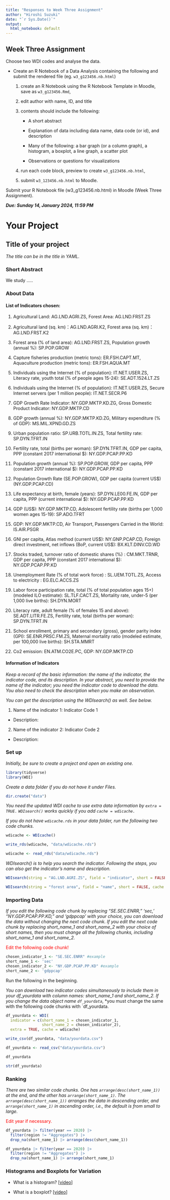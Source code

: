 ```yaml
---
title: "Responses to Week Three Assignment"
author: "Hiroshi Suzuki"
date: "`r Sys.Date()`"
output:
  html_notebook: default
---
```


## Week Three Assignment

Choose two WDI codes and analyse the data.

-   Create an R Notebook of a Data Analysis containing the following and submit the rendered file (eg. `w3_g123456.nb.html`)

    1.  create an R Notebook using the R Notebook Template in Moodle, save as `w3_g123456.Rmd`,

    2.  edit author with name, ID, and title

    3.  contents should include the following:

        -   A short abstract

        -   Explanation of data including data name, data code (or id), and description

        -   Many of the following: a bar graph (or a column graph), a histogram, a boxplot, a line graph, a scatter plot

        -   Observations or questions for visualizations

    4.  run each code block, preview to create `w3_g123456.nb.html`,

    5.  submit `w3_123456.nb.html` to Moodle.

Submit your R Notebook file (w3_g123456.nb.html) in Moodle (Week Three Assignment).

***Due: Sunday 14, January 2024, 11:59 PM***

# Your Project

## Title of your project

*The title can be in the title in YAML.*

### Short Abstract

We study .....

### About Data

#### List of Indicators chosen:

1.  Agricultural Land: AG.LND.AGRI.ZS, Forest Area: AG.LND.FRST.ZS

2.  Agricultural land (sq. km)：AG.LND.AGRI.K2, Forest area (sq. km)：AG.LND.FRST.K2

3.  Forest area (% of land area): AG.LND.FRST.ZS, Population growth (annual %): SP.POP.GROW

4.  Capture fisheries production (metric tons): ER.FSH.CAPT.MT, Aquaculture production (metric tons): ER.FSH.AQUA.MT

5.  Individuals using the Internet (% of population): IT.NET.USER.ZS, Literacy rate, youth total (% of people ages 15-24): SE.ADT.1524.LT.ZS

6.  Individuals using the Internet (% of population): IT.NET.USER.ZS, Secure Internet servers (per 1 million people): IT.NET.SECR.P6

7.  GDP Growth Rate Indicator: NY.GDP.MKTP.KD.ZG, Gross Domestic Product Indicator: NY.GDP.MKTP.CD

8.  GDP growth (annual %): NY.GDP.MKTP.KD.ZG, Military expenditure (% of GDP): MS.MIL.XPND.GD.ZS

9.  Urban population ratio: SP.URB.TOTL.IN.ZS, Total fertility rate: SP.DYN.TFRT.IN

10. Fertility rate, total (births per woman): SP.DYN.TFRT.IN, GDP per capita, PPP (constant 2017 international \$): NY.GDP.PCAP.PP.KD

11. Population growth (annual %): SP.POP.GROW, GDP per capita, PPP (constant 2017 international \$): NY.GDP.PCAP.PP.KD

12. Population Growth Rate (SE.POP.GROW), GDP per capita (current US\$) (NY.GDP.PCAP.CD)

13. Life expectancy at birth, female (years): SP.DYN.LE00.FE.IN, GDP per capita, PPP (current international \$): NY.GDP.PCAP.PP.KD

14. GDP (US\$): NY.GDP.MKTP.CD, Adolescent fertility rate (births per 1,000 women ages 15-19): SP.ADO.TFRT

15. GDP: NY.GDP.MKTP.CD, Air Transport, Passengers Carried in the World: IS.AIR.PSGR

16. GNI per capita, Atlas method (current US\$): NY.GNP.PCAP.CD, Foreign direct investment, net inflows (BoP, current US\$): BX.KLT.DINV.CD.WD

17. Stocks traded, turnover ratio of domestic shares (%) : CM.MKT.TRNR, GDP per capita, PPP (constant 2017 international \$): NY.GDP.PCAP.PP.KD

18. Unemployment Rate (% of total work force) : SL.UEM.TOTL.ZS, Access to electricity : EG.ELC.ACCS.ZS

19. Labor force participation rate, total (% of total population ages 15+) (modeled ILO estimate): SL.TLF.CACT.ZS, Mortality rate, under-5 (per 1,000 live births): SH.DYN.MORT

20. Literacy rate, adult female (% of females 15 and above): SE.ADT.LITR.FE.ZS, Fertility rate, total (births per woman): SP.DYN.TFRT.IN

21. School enrollment, primary and secondary (gross), gender parity index (GPI): SE.ENR.PRSC.FM.ZS, Maternal mortality ratio (modeled estimate, per 100,000 live births): SH.STA.MMRT

22. Co2 emission: EN.ATM.CO2E.PC, GDP: NY.GDP.MKTP.CD

#### Information of Indicators

*Keep a record of the basic information: the name of the indicator, the indicator code, and its description. In your abstract, you need to provide the name of the indicator; you need the indicator code to download the data. You also need to check the description when you make an observation.*

*You can get the description using the WDIsearch() as well. See below.*

1.  Name of the indicator 1: Indicator Code 1

-   Description:

2.  Name of the indicator 2: Indicator Code 2

-   Description:

### Set up

*Initially, be sure to create a project and open an existing one.*

```r
library(tidyverse)
library(WDI)
```

*Create a data folder if you do not have it under Files.*

```r
dir.create("data")
```

*You need the updated WDI cache to use extra data information by `extra = TRUE.` `WDIsearch()` works quickly if you add `cache = wdicache.`*

*If you do not have `wdicache.rds` in your data folder, run the following two code chunks.*

```r
wdicache <- WDIcache()
```

```r
write_rds(wdicache, "data/wdicache.rds")
```

```r
wdicache <- read_rds("data/wdicache.rds")
```

*WDIsearch() is to help you search the indicator. Following the steps, you can also get the indicator's name and description.*

```r
WDIsearch(string = "AG.LND.AGRI.ZS", field = "indicator", short = FALSE, cache = wdicache)
```

```r
WDIsearch(string = "forest area", field = "name", short = FALSE, cache = wdicache)
```

### Importing Data

*If you edit the following code chunk by replacing "SE.SEC.ENRR," 'sec,' "NY.GDP.PCAP.PP.KD," and 'gdppcap' with your choice, you can download the data without changing the next code chunk. If you edit the next code chunk by replacing short_name_1 and short_name_2 with your choice of short names, then you must change all the following chunks, including short_name_1 and short_name_2.*

```{=html}
<span style = "color: red;">Edit the following code chunk!</span>
```
```r
chosen_indicator_1 <- "SE.SEC.ENRR" #example
short_name_1 <- 'sec'
chosen_indicator_2 <- "NY.GDP.PCAP.PP.KD" #example
short_name_2 <- 'gdppcap'
```

Run the following in the beginning.

*You can download two indicator codes simultaneously to include them in your df_yourdata with column names: short_name_1 and short_name_2. If you change the data object name `df_yourdata`*, *you must change the same with the following code chunks with `df_yourdata.

```r
df_yourdata <- WDI(
  indicator = c(short_name_1 = chosen_indicator_1,
                short_name_2 = chosen_indicator_2),
  extra = TRUE, cache = wdicache)
```

```r
write_csv(df_yourdata, "data/yourdata.csv")
```

```r
df_yourdata <- read_csv("data/yourdata.csv")
```

```r
df_yourdata
```

```r
str(df_yourdata)
```

<!-- ### Visualization by Line Graphs -->

<!-- #### Name of the Indicator 1 -->

<!-- ```{=html} -->

<!-- <span style = "color: red;">Edit the title and the label of y-axis.</span> -->

<!-- ``` -->

<!-- ```{r} -->

<!-- COUNTRY <- "World" -->

<!-- df_yourdata |> filter(country == COUNTRY) |> drop_na(short_name_1) |> -->

<!--   ggplot(aes(year, short_name_1)) + geom_line() + -->

<!--   labs(title = "", -->

<!--        y = "") -->

<!-- ``` -->

<!-- **Observations and Questions:** -->

<!-- -    -->

<!-- ```{=html} -->

<!-- <span style = "color: red;">Edit ISO2C, title, subtitle, and the label of y-axis.</span> -->

<!-- ``` -->

<!-- ```{r} -->

<!-- ISO2C <- c("JP", "CN", "ID", "GB", "US", "DE", "FR") -->

<!-- df_yourdata |> filter(iso2c %in% ISO2C) |>  -->

<!--   drop_na(short_name_1) |> -->

<!--   ggplot(aes(year, short_name_1, col = iso2c)) +  -->

<!--   geom_line() + -->

<!--   labs(title = "", -->

<!--        subtitle = "China, Germany, France, United Kingdom, India, Japan, United States",  -->

<!--        y = "") -->

<!-- ``` -->

<!-- **Observations and Questions:** -->

<!-- -    -->

<!-- #### Name of the Indicator 2 -->

<!-- ```{=html} -->

<!-- <span style = "color: red;">Edit COUNTRY and the title.</span> -->

<!-- ``` -->

<!-- ```{r} -->

<!-- COUNTRY <- "World" -->

<!-- df_yourdata |> filter(country == COUNTRY) |> drop_na(short_name_2) |> -->

<!--   ggplot(aes(year, short_name_2)) + geom_line() + -->

<!--   labs(title = "") -->

<!-- ``` -->

<!-- **Observations and Questions:** -->

<!-- -    -->

<!-- ```{=html} -->

<!-- <span style = "color: red;">Edit ISO2C, title, subtitle, and the label of y-axis, and add caption if preferable.</span> -->

<!-- ``` -->

<!-- ```{r} -->

<!-- ISO2C <- c("JP", "CN", "ID", "GB", "US", "DE", "FR") -->

<!-- df_yourdata |> filter(iso2c %in% ISO2C) |> drop_na(short_name_2) |> -->

<!--   ggplot(aes(year, short_name_2, col = iso2c)) +  -->

<!--   geom_line() + -->

<!--   labs(title = "", -->

<!--        subtitle = "China, Germany, France, United Kingdom, India, Japan, United States",  -->

<!--        y = "", -->

<!--        caption = "") -->

<!-- ``` -->

<!-- **Observations and Questions:** -->

<!-- -    -->

### Ranking

*There are two similar code chunks. One has `arrange(desc(short_name_1))` at the end, and the other has `arrange(short_name_1)`. The `arrange(desc(short_name_1))` arranges the data in descending order, and `arrange(short_name_1)` in ascending order, i.e., the default is from small to large.*

```{=html}
<span style = "color: red;">Edit year if necessary.</span>
```
```r
df_yourdata |> filter(year == 2020) |> 
  filter(region != "Aggregates") |>
  drop_na(short_name_1) |> arrange(desc(short_name_1))
```

```r
df_yourdata |> filter(year == 2020) |> 
  filter(region != "Aggregates") |>
  drop_na(short_name_1) |> arrange(short_name_1)
```

<!-- **Observations and Questions:** -->

<!-- -    -->

<!-- #### Ranking of the Indicator 2 -->

<!-- ```{r} -->

<!-- df_yourdata |> filter(year == 2020) |>  -->

<!--   filter(region != "Aggregates") |> -->

<!--   drop_na(short_name_2) |> arrange(desc(short_name_2)) -->

<!-- ``` -->

<!-- **Observations and Questions:** -->

<!-- -    -->

<!-- ```{r} -->

<!-- df_yourdata |> filter(year == 2020) |>  -->

<!--   filter(region != "Aggregates") |> -->

<!--   drop_na(short_name_2) |> arrange(short_name_2) -->

<!-- ``` -->

<!-- **Observations and Questions:** -->

<!-- -    -->

### Histograms and Boxplots for Variation

-   What is a histogram? [[video](https://vimeo.com/221607341)]

-   What is a boxplot? [[video](https://vimeo.com/222358034)]

<!-- #### Name of the Indicator 1 -->

<!-- ```{=html} -->

<!-- <span style = "color: red;">Edit the title and year.</span> -->

<!-- ``` -->

<!-- ```{r} -->

<!-- INCOME <-c("Low income", "Lower middle income", "Upper middle income",  -->

<!-- "High income") -->

<!-- ``` -->

<!-- ```{r} -->

<!-- df_yourdata |> filter(year == 2020) |>  -->

<!--   filter(region != "Aggregates") |>  -->

<!--   drop_na(short_name_1) |> filter(income != "Not classified") |> -->

<!--   ggplot(aes(short_name_1, fill = factor(income, levels = INCOME))) + geom_histogram(bins = 15, col = "black", linewidth = 0.1) +  -->

<!--   scale_x_log10() + -->

<!--   labs(title = "", fill = "") -->

<!-- ``` -->

<!-- **Observations and Questions:** -->

<!-- -    -->

<!-- ```{=html} -->

<!-- <span style = "color: red;">Edit the title and the years.</span> -->

<!-- ``` -->

<!-- ```{r} -->

<!-- df_yourdata |> filter(year %in% c(1990, 2000, 2010, 2020)) |> filter(region != "Aggregates") |>  -->

<!--   drop_na(short_name_1) |> filter(short_name_1 > 0) |> filter(income != "Not classified") |>  -->

<!--   ggplot(aes(short_name_1, fill = factor(year))) +  -->

<!--   geom_histogram(bins = 15, col = "black", linewidth = 0.1) +  -->

<!--   scale_x_log10() + facet_wrap(~year) + -->

<!--   labs(title = "", fill = "") -->

<!-- ``` -->

<!-- **Observations and Questions:** -->

<!-- -    -->

<!-- ```{r} -->

<!-- df_yourdata |> filter(year %in% c(1990, 2000, 2010, 2020)) |> filter(region != "Aggregates") |>  -->

<!--   drop_na(short_name_1) |> filter(short_name_1 > 0) |> filter(income != "Not classified") |>  -->

<!--   ggplot(aes(short_name_1, factor(year), fill = factor(year))) +  -->

<!--   geom_boxplot() + scale_x_log10() + labs(y = "") + theme(legend.position = "none") -->

<!-- ``` -->

<!-- **Observations and Questions:** -->

<!-- -    -->

<!-- ```{=html} -->

<!-- <span style = "color: red;">Edit the title, and the year if necessary.</span> -->

<!-- ``` -->

<!-- ```{r} -->

<!-- df_yourdata |> filter(year == 2020) |> filter(region != "Aggregates") |>  -->

<!--   drop_na(short_name_1) |> filter(short_name_1 > 0) |> filter(income != "Not classified") |>  -->

<!--   ggplot(aes(short_name_1, factor(income, levels = INCOME), fill = income)) +  -->

<!--   geom_boxplot() + scale_x_log10() +  -->

<!--   labs(title = "", y = "", fill = "") + -->

<!--   theme(legend.position = "none") -->

<!-- ``` -->

<!-- **Observations and Questions:** -->

<!-- -    -->

<!-- ```{=html} -->

<!-- <span style = "color: red;">Edit the title and year if necessary.</span> -->

<!-- ``` -->

<!-- ```{r} -->

<!-- df_yourdata |> filter(year == 2020) |> filter(region != "Aggregates") |>  -->

<!--   drop_na(short_name_1) |> filter(short_name_1 > 0) |>  -->

<!--   ggplot(aes(short_name_1, region, fill = region)) +  -->

<!--   geom_boxplot() + scale_x_log10() +  -->

<!--   labs(title = "", y = "", fill = "") + -->

<!--   theme(legend.position = "none") -->

<!-- ``` -->

<!-- **Observations and Questions:** -->

<!-- -    -->

<!-- #### GDP per capita -->

<!-- ```{=html} -->

<!-- <span style = "color: red;">Edit the title, and year if necessary.</span> -->

<!-- ``` -->

<!-- ```{r} -->

<!-- df_yourdata |> filter(year == 2020) |> filter(region != "Aggregates") |>  -->

<!--   drop_na(short_name_2) |> filter(income != "Not classified") |> -->

<!--   ggplot(aes(short_name_2, fill = factor(income, levels = INCOME))) + geom_histogram(bins = 15, col = "black", linewidth = 0.1) +  -->

<!--   scale_x_log10() + -->

<!--   labs(title = "", fill = "") -->

<!-- ``` -->

<!-- ```{=html} -->

<!-- <span style = "color: red;">Edit the title and the year if necessary.</span> -->

<!-- ``` -->

<!-- ```{r} -->

<!-- df_yourdata |> filter(year %in% c(1990, 2000, 2010, 2020)) |> filter(region != "Aggregates") |>  -->

<!--   drop_na(short_name_2) |> filter(short_name_2 > 0) |> filter(income != "Not classified") |>  -->

<!--   ggplot(aes(short_name_2, fill = factor(year))) +  -->

<!--   geom_histogram(bins = 15, col = "black", linewidth = 0.1) +  -->

<!--   scale_x_log10() + facet_wrap(~year) + -->

<!--   labs(title = "", fill = "") + -->

<!--   theme(legend.position = "none") -->

<!-- ``` -->

<!-- **Observations and Questions:** -->

<!-- -    -->

<!-- ```{r} -->

<!-- df_yourdata |> filter(year %in% c(1990, 2000, 2010, 2020)) |> filter(region != "Aggregates") |>  -->

<!--   drop_na(short_name_2) |> filter(short_name_2 > 0) |> filter(income != "Not classified") |>  -->

<!--   ggplot(aes(short_name_2, factor(year), fill = factor(year))) +  -->

<!--   geom_boxplot() + scale_x_log10() + labs(y = "") + theme(legend.position = "none") -->

<!-- ``` -->

<!-- **Observations and Questions:** -->

<!-- -    -->

<!-- ```{=html} -->

<!-- <span style = "color: red;">Edit the title, and the year if necessary.</span> -->

<!-- ``` -->

<!-- ```{r} -->

<!-- df_yourdata |> filter(year == 2020) |> filter(region != "Aggregates") |>  -->

<!--   drop_na(short_name_2) |> filter(short_name_2 > 0) |> filter(income != "Not classified") |>  -->

<!--   ggplot(aes(short_name_2, factor(income, levels = INCOME), fill = income)) +  -->

<!--   geom_boxplot() + scale_x_log10() +  -->

<!--   labs(title = "", y = "", fill = "") + -->

<!--   theme(legend.position = "none") -->

<!-- ``` -->

<!-- **Observations and Questions:** -->

<!-- -    -->

<!-- ```{=html} -->

<!-- <span style = "color: red;">Edit the title and the year if necessary.</span> -->

<!-- ``` -->

<!-- ```{r} -->

<!-- df_yourdata |> filter(year == 2020) |> filter(region != "Aggregates") |>  -->

<!--   drop_na(short_name_2) |> filter(short_name_2 > 0) |>  -->

<!--   ggplot(aes(short_name_2, region, fill = region)) +  -->

<!--   geom_boxplot() + scale_x_log10() +  -->

<!--   labs(title = "", y = "", fill = "") + -->

<!--   theme(legend.position = "none") -->

<!-- ``` -->

<!-- ### Scatterplot for Covariation -->

<!-- #### Scatterplot with a regression line -->

<!-- ```{=html} -->

<!-- <span style = "color: red;">Edit the title, the labels of x- and y- axes.</span> -->

<!-- ``` -->

<!-- ```{r} -->

<!-- df_yourdata |> filter(year == 2020) |>  -->

<!--   drop_na(short_name_2, short_name_1) |> -->

<!--   ggplot(aes(short_name_2, short_name_1)) + geom_point(aes(col = region)) + -->

<!--   geom_smooth(method = "lm", formula = 'y~x', se = FALSE) + -->

<!--   scale_x_log10() + scale_y_log10() + -->

<!--   labs(title = "", -->

<!--        x = "", -->

<!--        y = "") -->

<!-- ``` -->

<!-- **Observations and Questions:** -->

<!-- -    -->

<!-- #### Summary of a linear model -->

<!-- ```{=html} -->

<!-- <span style = "color: red;">Edit year if necessary.</span> -->

<!-- ``` -->

<!-- ```{r} -->

<!-- df_yourdata |> filter(year == 2020) |> drop_na(short_name_2, short_name_1) |> -->

<!--   lm(log10(short_name_1)~log10(short_name_2), data = _) |> summary() -->

<!-- ``` -->

<!-- **Observations and Questions:** -->

<!-- -    -->

<!-- -    -->
